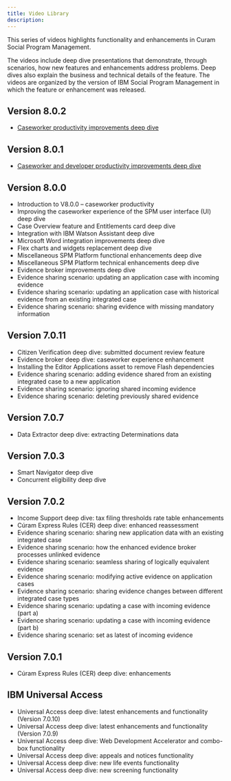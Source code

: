 ```yaml
---
title: Video Library
description: 
---
```


<PageDescription>

This series of videos highlights functionality and enhancements in Curam Social Program Management.

</PageDescription>

The videos include deep dive presentations that demonstrate, through scenarios, how new features and enhancements address problems. Deep dives also explain the business and technical details of the feature. The videos are organized by the version of IBM Social Program Management in which the feature or enhancement was released.

## Version 8.0.2

* [Caseworker productivity improvements deep dive](https://mediacenter.ibm.com/media/IBM%20C%C3%BAram%20Social%20Program%20Management%20V8.0.2%20deep%20dive%3A%20Caseworker%20productivity%20%20improvements/1_lmes1dm7)

## Version 8.0.1

* [Caseworker and developer productivity improvements deep dive](https://mediacenter.ibm.com/media/t/1_03sinzqw)

## Version 8.0.0

- Introduction to V8.0.0 – caseworker productivity
- Improving the caseworker experience of the SPM user interface (UI) deep dive
- Case Overview feature and Entitlements card deep dive
- Integration with IBM Watson Assistant deep dive
- Microsoft Word integration improvements deep dive
- Flex charts and widgets replacement deep dive
- Miscellaneous SPM Platform functional enhancements deep dive
- Miscellaneous SPM Platform technical enhancements deep dive
- Evidence broker improvements deep dive
- Evidence sharing scenario: updating an application case with incoming evidence
- Evidence sharing scenario: updating an application case with historical evidence from an existing integrated case
- Evidence sharing scenario: sharing evidence with missing mandatory information

## Version 7.0.11

- Citizen Verification deep dive: submitted document review feature
- Evidence broker deep dive: caseworker experience enhancement
- Installing the Editor Applications asset to remove Flash dependencies
- Evidence sharing scenario: adding evidence shared from an existing integrated case to a new application
- Evidence sharing scenario: ignoring shared incoming evidence
- Evidence sharing scenario: deleting previously shared evidence

## Version 7.0.7

- Data Extractor deep dive: extracting Determinations data

## Version 7.0.3

- Smart Navigator deep dive
- Concurrent eligibility deep dive

## Version 7.0.2

- Income Support deep dive: tax filing thresholds rate table enhancements
- Cúram Express Rules (CER) deep dive: enhanced reassessment
- Evidence sharing scenario: sharing new application data with an existing integrated case
- Evidence sharing scenario: how the enhanced evidence broker processes unlinked evidence
- Evidence sharing scenario: seamless sharing of logically equivalent evidence
- Evidence sharing scenario: modifying active evidence on application cases
- Evidence sharing scenario: sharing evidence changes between different integrated case types
- Evidence sharing scenario: updating a case with incoming evidence (part a)
- Evidence sharing scenario: updating a case with incoming evidence (part b)
- Evidence sharing scenario: set as latest of incoming evidence

## Version 7.0.1

- Cúram Express Rules (CER) deep dive: enhancements

## IBM Universal Access

- Universal Access deep dive: latest enhancements and functionality (Version 7.0.10)
- Universal Access deep dive: latest enhancements and functionality (Version 7.0.9)
- Universal Access deep dive: Web Development Accelerator and combo-box functionality
- Universal Access deep dive: appeals and notices functionality
- Universal Access deep dive: new life events functionality
- Universal Access deep dive: new screening functionality
